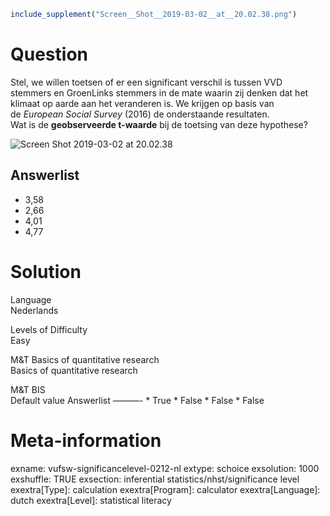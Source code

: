 ```r
include_supplement("Screen__Shot__2019-03-02__at__20.02.38.png")
```

Question
========
Stel, we willen toetsen of er een significant verschil is tussen VVD
stemmers en GroenLinks stemmers in de mate waarin zij denken dat het
klimaat op aarde aan het veranderen is. We krijgen op basis van
de *European Social Survey* (2016) de onderstaande resultaten.  
Wat is de **geobserveerde t-waarde** bij de toetsing van deze
hypothese?  
  
<img src="Screen__Shot__2019-03-02__at__20.02.38.png"
class="fr-fic fr-dii enlargeimage tvcss_2"
alt="Screen Shot 2019-03-02 at 20.02.38" />

Answerlist
----------
* 3,58
* 2,66
* 4,01
* 4,77

Solution
========











Language  
Nederlands

Levels of Difficulty  
Easy

M&T Basics of quantitative research  
Basics of quantitative research

M&T BIS  
Default value
Answerlist
----------
* True
* False
* False
* False

Meta-information
================
exname: vufsw-significancelevel-0212-nl
extype: schoice
exsolution: 1000
exshuffle: TRUE
exsection: inferential statistics/nhst/significance level
exextra[Type]: calculation
exextra[Program]: calculator
exextra[Language]: dutch
exextra[Level]: statistical literacy


